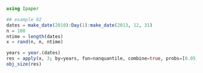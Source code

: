 ```julia
using Ipaper

## example 02
dates = make_date(2010):Day(1):make_date(2013, 12, 31)
n = 100
ntime = length(dates)
x = rand(n, n, ntime)

years = year.(dates)
res = apply(x, 3; by=years, fun=nanquantile, combine=true, probs=[0.05, 0.95])
obj_size(res)
```

